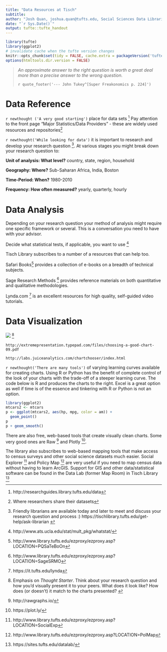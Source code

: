 ```yaml
---
title: "Data Resources at Tisch"
subtitle: 
author: "Josh Quan, joshua.quan@tufts.edu, Social Sciences Data Librarian"
date: "`r Sys.Date()`"
output: tufte::tufte_handout
---
```


```r
library(tufte)
library(ggplot2)
# invalidate cache when the tufte version changes
knitr::opts_chunk$set(tidy = FALSE, cache.extra = packageVersion('tufte'))
options(htmltools.dir.version = FALSE)
```

> _An approximate answer to the right question is worth a great deal more than a precise answer to the wrong question._
>
> `r quote_footer('--- John Tukey^[Super Freakonomics p. 224]')`

# Data Reference

`r newthought ('A very good starting')` place for data sets ^[http://researchguides.library.tufts.edu/data] Pay attention to the front page "Major Statistics/Data Providers" - these are widely used resources and repositories^[Where researchers share their datasets] 

`r newthought('While looking for data')` it is important to research and develop your research question ^[
Friendly librarians are available today and later to meet and discuss your research question and process :)
https://tischlibrary.tufts.edu/get-help/ask-librarian ]. At various stages you might break down your research question to:

**Unit of analysis: What level?** country, state, region, household

**Geography: Where?** Sub-Saharan Africa, India, Boston

**Time-Period: When?** 1980-2010

**Frequency: How often measured?** yearly, quarterly, hourly



# Data Analysis

Depending on your research question your method of analysis might require one specific framework or several. This is a conversation you need to have with your advisor. 

Decide what statistical tests, if applicable, you want to use ^[http://www.ats.ucla.edu/stat/mult_pkg/whatstat/]

Tisch Library subscribes to a number of a resources that can help too.

Safari Books^[http://www.library.tufts.edu/ezproxy/ezproxy.asp?LOCATION=PQSaTeBoOn] provides a collection of e-books on a breadth of technical subjects. 

Sage Research Methods ^[http://www.library.tufts.edu/ezproxy/ezproxy.asp?LOCATION=SageSRMO] provides reference materials on both quantitative and qualitative methodologies. 

Lynda.com ^[https://it.tufts.edu/lynda] is an excellent resources for high quality, self-guided video tutorials.






# Data Visualization



![](chartchooser.png)
^[Emphasis on *Thought Starter*. Think about your research question and how you'd visually present it to your peers. What does it look like? How does (or doesn't) it match to the charts presented? ]

```marginfigure
http://extremepresentation.typepad.com/files/choosing-a-good-chart-09.pdf
```
```marginfigure
http://labs.juiceanalytics.com/chartchooser/index.html
```


`r newthought('There are many tools')` of varying learning curves available for creating charts. Using R or Python has the benefit of complete control of the look of your charts with the trade-off of a steeper learning curve. The code below is R and produces the charts to the right. Excel is a great option as well if time is of the essence and tinkering with R or Python is not an option. 


```r
library(ggplot2)
mtcars2 <- mtcars
p <- ggplot(mtcars2, aes(hp, mpg, color = am)) +
  geom_point()
p
p + geom_smooth()
```

There are also free, web-based tools that create visually clean charts. Some very good ones are Raw ^[http://rawgraphs.io/] and Plotly ^[https://plot.ly/]. 

The library also subscribes to web-based mapping tools that make access to census surveys and other social science datasets much easier. Social Explorer ^[http://www.library.tufts.edu/ezproxy/ezproxy.asp?LOCATION=SocialExp] and Policy Map ^[http://www.library.tufts.edu/ezproxy/ezproxy.asp?LOCATION=PolMap] are very useful if you need to map census data without having to learn ArcGIS. Support for GIS and other data/statistical software can be found in the Data Lab (former Map Room) in Tisch Library ^[https://sites.tufts.edu/datalab/]

